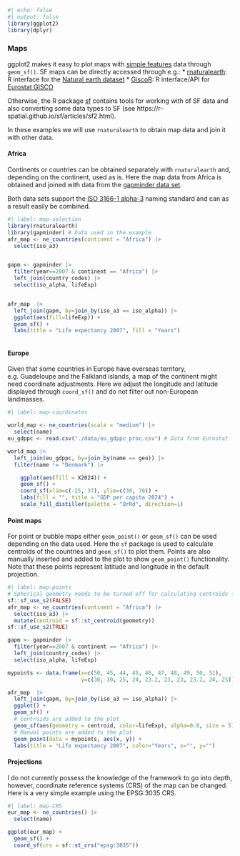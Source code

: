 ```r
#| echo: false
#| output: false
library(ggplot2)
library(dplyr)
```


### Maps

ggplot2 makes it easy to plot maps with [simple features](https://en.wikipedia.org/wiki/Simple_Features) data through `geom_sf()`. SF maps can be directly accessed through e.g.:
* [rnaturalearth](https://github.com/ropensci/rnaturalearth): R interface for the [Natural earth dataset](https://www.naturalearthdata.com/)
* [GiscoR](https://ropengov.github.io/giscoR/): R interface/API for [Eurostat GISCO](https://ec.europa.eu/eurostat/web/gisco)

Otherwise, the R package [sf](https://r-spatial.github.io/sf/) contains tools for working with of SF data and also converting some data types to SF (see https://r-spatial.github.io/sf/articles/sf2.html).


In these examples we will use `rnaturalearth` to obtain map data and join it with other data.

:::panel-tabset


#### Africa
Continents or countries can be obtained separately with `rnaturalearth` and, depending on the continent, used as is. Here the map data from Africa is obtained and joined with data from the [gapminder data set](https://github.com/jennybc/gapminder).

Both data sets support the [ISO 3166-1 alpha-3](https://www.iso.org/iso-3166-country-codes.html) naming standard and can as a result easily be combined. 

```r
#| label: map-selection
library(rnaturalearth)
library(gapminder) # Data used in the example
afr_map <- ne_countries(continent = "Africa") |> 
  select(iso_a3)


gapm <- gapminder |> 
  filter(year==2007 & continent == "Africa") |>
  left_join(country_codes) |> 
  select(iso_alpha, lifeExp)


afr_map  |> 
  left_join(gapm, by=join_by(iso_a3 == iso_alpha)) |> 
  ggplot(aes(fill=lifeExp)) +
  geom_sf() +
  labs(title = "Life expectancy 2007", fill = "Years")



```

#### Europe

Given that some countries in Europe have overseas territory, e.g. Guadeloupe and the Falkland islands, a map of the continent might need coordinate adjustments. Here we adjust the longitude and latitude displayed through `coord_sf()` and do not filter out non-European landmasses.


```r
#| label: map-coordinates

world_map <- ne_countries(scale = "medium") |> 
  select(name) 
eu_gdppc <- read.csv("./data/eu_gdppc_proc.csv") # Data from Eurostat

world_map |>
  left_join(eu_gdppc, by=join_by(name == geo)) |>
  filter(name != "Denmark") |>

    ggplot(aes(fill = X2024)) +
    geom_sf() +
    coord_sf(xlim=c(-25, 37), ylim=c(30, 70)) +
    labs(fill = "", title = "GDP per capita 2024") +
    scale_fill_distiller(palette = "OrRd", direction=1)

```

#### Point maps
For point or bubble maps either `geom_point()` or `geom_sf()` can be used depending on the data used. Here the `sf` package is used to calculate centroids of the countries and `geom_sf()` to plot them. Points are also manually inserted and added to the plot to show `geom_point()` functionality.
Note that these points represent latitude and longitude in the default projection.

```r
#| label: map-points
# Spherical geometry needs to be turned off for calculating centroids for this data set
sf::sf_use_s2(FALSE) 
afr_map <- ne_countries(continent = "Africa") |> 
  select(iso_a3) |> 
  mutate(centroid = sf::st_centroid(geometry))
sf::sf_use_s2(TRUE)

gapm <- gapminder |> 
  filter(year==2007 & continent == "Africa") |>
  left_join(country_codes) |> 
  select(iso_alpha, lifeExp)

mypoints <- data.frame(x=c(50, 45, 44, 45, 46, 47, 48, 49, 50, 51), 
                       y=c(30, 30, 25, 24, 23.2, 23, 23, 23.2, 24, 25))

afr_map  |> 
  left_join(gapm, by=join_by(iso_a3 == iso_alpha)) |> 
  ggplot() +
  geom_sf() +
  # Centroids are added to the plot
  geom_sf(aes(geometry = centroid, color=lifeExp), alpha=0.8, size = 5) + 
  # Manual points are added to the plot
  geom_point(data = mypoints, aes(x, y)) +
  labs(title = "Life expectancy 2007", color="Years", x="", y="")

```
#### Projections
I do not currently possess the knowledge of the framework to go into depth, however, coordinate reference systems (CRS) of the map can be changed. Here is a very simple example using the EPSG:3035 CRS.

```r
#| label: map-CRS
eur_map <- ne_countries() |> 
  select(name)

ggplot(eur_map) +
  geom_sf() +
  coord_sf(crs = sf::st_crs("epsg:3035"))
```



:::
